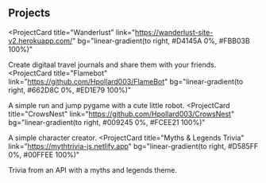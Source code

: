 ## Projects

<ProjectCard
  title="Wanderlust"
  link="https://wanderlust-site-v2.herokuapp.com/"
  bg="linear-gradient(to right, #D4145A 0%, #FBB03B 100%)"
>
  Create digitaal travel journals and share them with your friends.
</ProjectCard>
<ProjectCard
  title="Flamebot"
  link="https://github.com/Hpollard003/FlameBot"
  bg="linear-gradient(to right, #662D8C 0%, #ED1E79 100%)"
>
  A simple run and jump pygame with a cute little robot.
</ProjectCard>
<ProjectCard
  title="CrowsNest"
  link="https://github.com/Hpollard003/CrowsNest"
  bg="linear-gradient(to right, #009245 0%, #FCEE21 100%)"
>
  A simple character creator.
</ProjectCard>
<ProjectCard
  title="Myths & Legends Trivia"
  link="https://mythtrivia-js.netlify.app"
  bg="linear-gradient(to right, #D585FF 0%, #00FFEE 100%)"
>
  Trivia from an API with a myths and legends theme.
</ProjectCard>
